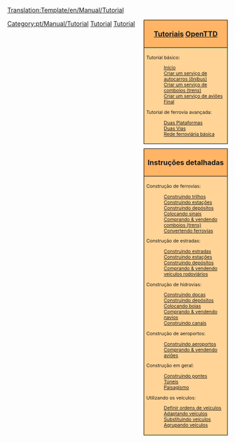 <noinclude>[[Translation:Template/en/Manual/Tutorial]]</noinclude><noinclude>
</noinclude>
<div style="float:right; padding-left:12px; background:none;">
<div style="width:180px; border:1px solid #000000; background:#ffb466; padding:5px; -moz-border-radius-topleft:5px; -moz-border-radius-topright:5px; font-size: 12pt;">
<center><strong><font size="3">[[pt/Manual/Tutorial/Tutorial|Tutoriais]] [[pt/Manual/Main Page|OpenTTD]]</font></strong></center>
</div>
<div style="width:180px;  border:1px solid black; border-top-width: 0px; background:#ffd496; padding:5px; font-size: 8pt;">

Tutorial básico:
:[[pt/Manual/Tutorial/Tutorial|Início]]
:[[pt/Manual/Tutorial/Autocarros (Ônibus)|Criar um serviço de autocarros (ônibus)]]
:[[pt/Manual/Tutorial/Comboios (Trens)|Criar um serviço de comboios (trens)]]
:[[pt/Manual/Tutorial/Aviões|Criar um serviço de aviões]]
:[[pt/Manual/Tutorial/Fim|Final]]
Tutorial de ferrovia avançada:
:[[pt/Manual/Tutorial/Duas Plataformas|Duas Plataformas]]
:[[pt/Manual/Tutorial/Duas Vias|Duas Vias]]
:[[pt/Manual/Tutorial/Rede ferroviária básica|Rede ferroviária básica]]
</div>

<div style="width:180px; border:1px solid #000000; background:#ffb466; padding:5px; font-size: 12pt; margin-top: 10px;">
<center><strong><font size="3">Instruções detalhadas</font></strong></center>
</div>
<div style="width:180px;  border:1px solid black; border-top-width: 0px; background:#ffd496; padding:5px; -moz-border-radius-bottomleft:5px; -moz-border-radius-bottomright:8px; font-size: 8pt;">
<span style="font-weight:bold;">

Construção de ferrovias:
:[[pt/Manual/Construindo trilhos|Construindo trilhos]]
:[[pt/Manual/Construindo estações ferroviárias|Construindo estações]]
:[[pt/Construindo depósitos|Construindo depósitos]]
:[[pt/Construindo sinais|Colocando sinais]]
:[[pt/Comprando comboios (trens)|Comprando &amp; vendendo comboios (trens)]]
:[[pt/Converter trilhos|Convertendo ferrovias]]

Construção de estradas:
:[[pt/Construindo estradas|Construindo estradas]]
:[[pt/Construindo estações e zonas de carregamento de carga|Construindo estações]]
:[[pt/Construindo depósitos rodoviários|Construindo depósitos]]
:[[pt/Comprando veículos rodoviários|Comprando &amp; vendendo veículos rodoviários]]

Construção de hidrovias:
:[[pt/Construindo docas|Construindo docas]]
:[[pt/Construindo depósitos de navios|Construindo depósitos]]
:[[pt/Construindo boias|Colocando boias]]
:[[pt/Comprando navios|Comprando &amp; vendendo navios]]
:[[pt/Construindo canais|Construindo canais]]

Construção de aeroportos:
:[[pt/Construindo aeroportos|Construindo aeroportos]]
:[[pt/Comprando aviões|Comprando &amp; vendendo aviões]]

Construção em geral:
:[[pt/Construindo pontes|Construindo pontes]]
:[[pt/Túneis|Túneis]]
:[[pt/Paisagismo|Paisagismo]]

Utilizando os veículos:
:[[pt/Ordens|Definir ordens de veículos]]
:[[pt/Adaptando|Adaptando veículos]]
:[[pt/Substituindo veículos|Substituindo veículos]]
:[[pt/Grupos de veículos|Agrupando veículos]]

</span>
</div>
</div><includeonly>[[Category:pt/Manual/Tutorial]]</includeonly><noinclude>

[[Category:pt/Modelos|Tutorial]][[Category:pt/Navegação|Tutorial]]
</noinclude>